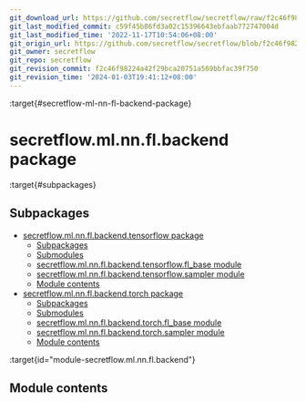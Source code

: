 ```yaml
---
git_download_url: https://github.com/secretflow/secretflow/raw/f2c46f98224a42f29bca20751a569bbfac39f750/docs/source/secretflow.ml.nn.fl.backend.rst
git_last_modified_commit: c59f45b86fd3a02c15396643ebfaab772747004d
git_last_modified_time: '2022-11-17T10:54:06+08:00'
git_origin_url: https://github.com/secretflow/secretflow/blob/f2c46f98224a42f29bca20751a569bbfac39f750/docs/source/secretflow.ml.nn.fl.backend.rst
git_owner: secretflow
git_repo: secretflow
git_revision_commit: f2c46f98224a42f29bca20751a569bbfac39f750
git_revision_time: '2024-01-03T19:41:12+08:00'
---
```


:target{#secretflow-ml-nn-fl-backend-package}

# secretflow\.ml.nn.fl.backend package

:target{#subpackages}

## Subpackages

<TableOfContents>


  - [secretflow.ml.nn.fl.backend.tensorflow package](secretflow.ml.nn.fl.backend.ml.nn.fl.backend.tensorflow.mdx)
    - [Subpackages](secretflow.ml.nn.fl.backend.ml.nn.fl.backend.tensorflow.mdx#subpackages)
    - [Submodules](secretflow.ml.nn.fl.backend.ml.nn.fl.backend.tensorflow.mdx#submodules)
    - [secretflow.ml.nn.fl.backend.tensorflow.fl\_base module](secretflow.ml.nn.fl.backend.ml.nn.fl.backend.tensorflow.mdx#module-secretflow.ml.nn.fl.backend.tensorflow.fl_base)
    - [secretflow.ml.nn.fl.backend.tensorflow.sampler module](secretflow.ml.nn.fl.backend.ml.nn.fl.backend.tensorflow.mdx#module-secretflow.ml.nn.fl.backend.tensorflow.sampler)
    - [Module contents](secretflow.ml.nn.fl.backend.ml.nn.fl.backend.tensorflow.mdx#module-secretflow.ml.nn.fl.backend.tensorflow)
  - [secretflow.ml.nn.fl.backend.torch package](secretflow.ml.nn.fl.backend.ml.nn.fl.backend.torch.mdx)
    - [Subpackages](secretflow.ml.nn.fl.backend.ml.nn.fl.backend.torch.mdx#subpackages)
    - [Submodules](secretflow.ml.nn.fl.backend.ml.nn.fl.backend.torch.mdx#submodules)
    - [secretflow.ml.nn.fl.backend.torch.fl\_base module](secretflow.ml.nn.fl.backend.ml.nn.fl.backend.torch.mdx#module-secretflow.ml.nn.fl.backend.torch.fl_base)
    - [secretflow.ml.nn.fl.backend.torch.sampler module](secretflow.ml.nn.fl.backend.ml.nn.fl.backend.torch.mdx#module-secretflow.ml.nn.fl.backend.torch.sampler)
    - [Module contents](secretflow.ml.nn.fl.backend.ml.nn.fl.backend.torch.mdx#module-secretflow.ml.nn.fl.backend.torch)
</TableOfContents>

:target{id="module-secretflow.ml.nn.fl.backend"}

## <Target id="module-contents" />Module contents
